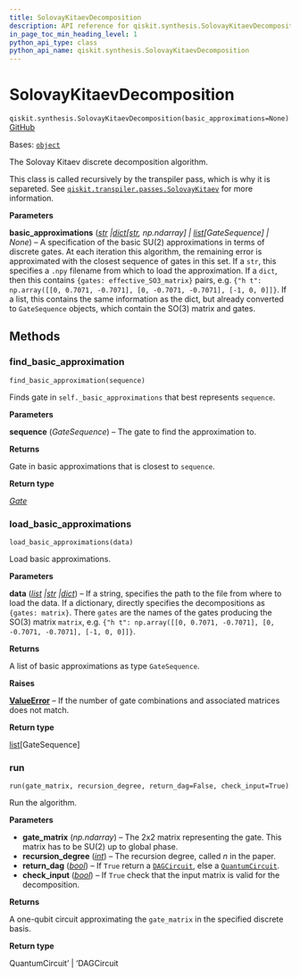 ```yaml
---
title: SolovayKitaevDecomposition
description: API reference for qiskit.synthesis.SolovayKitaevDecomposition
in_page_toc_min_heading_level: 1
python_api_type: class
python_api_name: qiskit.synthesis.SolovayKitaevDecomposition
---
```


# SolovayKitaevDecomposition

<span id="qiskit.synthesis.SolovayKitaevDecomposition" />

`qiskit.synthesis.SolovayKitaevDecomposition(basic_approximations=None)` [GitHub](https://github.com/qiskit/qiskit/tree/stable/1.0/qiskit/synthesis/discrete_basis/solovay_kitaev.py "view source code")

Bases: [`object`](https://docs.python.org/3/library/functions.html#object "(in Python v3.12)")

The Solovay Kitaev discrete decomposition algorithm.

This class is called recursively by the transpiler pass, which is why it is separeted. See [`qiskit.transpiler.passes.SolovayKitaev`](qiskit.transpiler.passes.SolovayKitaev "qiskit.transpiler.passes.SolovayKitaev") for more information.

**Parameters**

**basic\_approximations** ([*str*](https://docs.python.org/3/library/stdtypes.html#str "(in Python v3.12)")  *|*[*dict*](https://docs.python.org/3/library/stdtypes.html#dict "(in Python v3.12)")*\[*[*str*](https://docs.python.org/3/library/stdtypes.html#str "(in Python v3.12)")*, np.ndarray] |* [*list*](https://docs.python.org/3/library/stdtypes.html#list "(in Python v3.12)")*\[GateSequence] | None*) – A specification of the basic SU(2) approximations in terms of discrete gates. At each iteration this algorithm, the remaining error is approximated with the closest sequence of gates in this set. If a `str`, this specifies a `.npy` filename from which to load the approximation. If a `dict`, then this contains `{gates: effective_SO3_matrix}` pairs, e.g. `{"h t": np.array([[0, 0.7071, -0.7071], [0, -0.7071, -0.7071], [-1, 0, 0]]}`. If a list, this contains the same information as the dict, but already converted to `GateSequence` objects, which contain the SO(3) matrix and gates.

## Methods

### find\_basic\_approximation

<span id="qiskit.synthesis.SolovayKitaevDecomposition.find_basic_approximation" />

`find_basic_approximation(sequence)`

Finds gate in `self._basic_approximations` that best represents `sequence`.

**Parameters**

**sequence** (*GateSequence*) – The gate to find the approximation to.

**Returns**

Gate in basic approximations that is closest to `sequence`.

**Return type**

[*Gate*](qiskit.circuit.Gate "qiskit.circuit.gate.Gate")

### load\_basic\_approximations

<span id="qiskit.synthesis.SolovayKitaevDecomposition.load_basic_approximations" />

`load_basic_approximations(data)`

Load basic approximations.

**Parameters**

**data** ([*list*](https://docs.python.org/3/library/stdtypes.html#list "(in Python v3.12)")  *|*[*str*](https://docs.python.org/3/library/stdtypes.html#str "(in Python v3.12)")  *|*[*dict*](https://docs.python.org/3/library/stdtypes.html#dict "(in Python v3.12)")) – If a string, specifies the path to the file from where to load the data. If a dictionary, directly specifies the decompositions as `{gates: matrix}`. There `gates` are the names of the gates producing the SO(3) matrix `matrix`, e.g. `{"h t": np.array([[0, 0.7071, -0.7071], [0, -0.7071, -0.7071], [-1, 0, 0]]}`.

**Returns**

A list of basic approximations as type `GateSequence`.

**Raises**

[**ValueError**](https://docs.python.org/3/library/exceptions.html#ValueError "(in Python v3.12)") – If the number of gate combinations and associated matrices does not match.

**Return type**

[list](https://docs.python.org/3/library/stdtypes.html#list "(in Python v3.12)")\[GateSequence]

### run

<span id="qiskit.synthesis.SolovayKitaevDecomposition.run" />

`run(gate_matrix, recursion_degree, return_dag=False, check_input=True)`

Run the algorithm.

**Parameters**

*   **gate\_matrix** (*np.ndarray*) – The 2x2 matrix representing the gate. This matrix has to be SU(2) up to global phase.
*   **recursion\_degree** ([*int*](https://docs.python.org/3/library/functions.html#int "(in Python v3.12)")) – The recursion degree, called $n$ in the paper.
*   **return\_dag** ([*bool*](https://docs.python.org/3/library/functions.html#bool "(in Python v3.12)")) – If `True` return a [`DAGCircuit`](qiskit.dagcircuit.DAGCircuit "qiskit.dagcircuit.DAGCircuit"), else a [`QuantumCircuit`](qiskit.circuit.QuantumCircuit "qiskit.circuit.QuantumCircuit").
*   **check\_input** ([*bool*](https://docs.python.org/3/library/functions.html#bool "(in Python v3.12)")) – If `True` check that the input matrix is valid for the decomposition.

**Returns**

A one-qubit circuit approximating the `gate_matrix` in the specified discrete basis.

**Return type**

QuantumCircuit’ | ‘DAGCircuit

